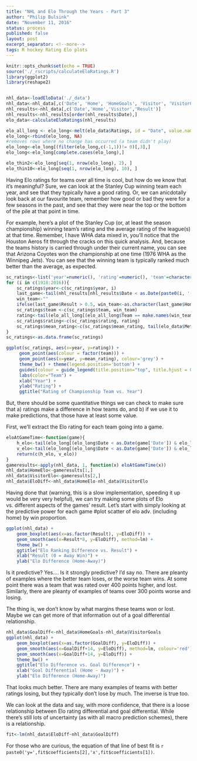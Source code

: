 ```yaml
---
title: "NHL and Elo Through the Years - Part 3"
author: "Philip Bulsink"
date: "November 11, 2016"
status: process
published: false
layout: post
excerpt_separator: <!--more-->
tags: R hockey Rating Elo plots 
---
```


```r
knitr::opts_chunk$set(echo = TRUE)
source('./_rscripts/calculateEloRatings.R')
library(ggplot2)
library(reshape2)


nhl_data<-loadEloData('./_data')
nhl_data<-nhl_data[,c('Date', 'Home', 'HomeGoals', 'Visitor', 'VisitorGoals', 'Result')]
nhl_results<-nhl_data[,c('Date','Home','Visitor','Result')]
nhl_results<-nhl_results[order(nhl_results$Date),]
elo_data<-calculateEloRatings(nhl_results)

elo_all_long <- elo_long<-melt(elo_data$Ratings, id = "Date", value.name = "Rating", variable.name = "Team", na.rm = TRUE)
elo_long<-rbind(elo_long, NA)
#removes rows where no change has occurred (a team didn't play)
elo_long<-elo_long[(filter(elo_long,c(-1,1))!= 0)[,3],]
elo_long<-elo_long[complete.cases(elo_long),]

elo_thin2<-elo_long[seq(1, nrow(elo_long), 2), ]
elo_thin10<-elo_long[seq(1, nrow(elo_long), 10), ]

```

Having Elo ratings for teams over all time is cool, but how do we know that it's meaningful? Sure, we can look at the Stanley Cup winning team each year, and see that they typically have a good rating. Or, we can anicdotally look back at our favourite team, remember how good or bad they were for a few seasons in the past, and see that they were near the top or the bottom of the pile at that point in time.

<!--more-->

For example, here's a plot of the Stanley Cup (or, at least the season championship) winning team's rating and the average rating of the league(s) at that time. Remember, I have WHA data mixed in, you'll notice that the Houston Aeros fit through the cracks on this quick analysis. And, because the teams history is carried through under their current name, you can see that Arizona Coyotes won the championship at one time (1976 WHA as the Winnipeg Jets). You can see that the winning team is typically ranked much better than the average, as expected.
```r
sc_ratings<-list('year'=numeric(), 'rating'=numeric(), 'team'=character(), 'mean_rating'=numeric())
for (i in c(1918:2016)){
    sc_ratings$year<-c(sc_ratings$year, i)
    last_game<-tail(nhl_results[nhl_results$Date < as.Date(paste0(i, '-07-31')),],1)
    win_team<-""
    ifelse(last_game$Result > 0.5, win_team<-as.character(last_game$Home), win_team<-as.character(last_game$Visitor))
    sc_ratings$team <-c(sc_ratings$team, win_team)
    rating<-tail(elo_all_long[(elo_all_long$Team == make.names(win_team) & elo_all_long$Date < as.Date(paste0(i,'-07-31'))),],1)$Rating
    sc_ratings$rating<-c(sc_ratings$rating, rating)
    sc_ratings$mean_rating<-c(sc_ratings$mean_rating, tail(elo_data$Meta[elo_data$Meta$season.end < as.Date(paste0(i, '-07-31')), 'mean'],1))
}
sc_ratings<-as.data.frame(sc_ratings)

ggplot(sc_ratings, aes(x=year, y=rating)) + 
     geom_point(aes(colour = factor(team))) + 
     geom_point(aes(x=year, y=mean_rating), colour='grey') + 
     theme_bw() + theme(legend.position='bottom') + 
     guides(colour = guide_legend(title.position="top", title.hjust = 0.5)) + 
     labs(color="Team") + 
     xlab("Year") + 
     ylab("Rating") + 
     ggtitle("Rating of Championship Team vs. Year")
```

But, there should be some quantitative things we can check to make sure that a) ratings make a difference in how teams do, and b) if we use it to make predictions, that those have at least some value. 

First, we'll extract the Elo rating for each team going into a game.

```r
eloAtGameTime<-function(game){
    h_elo<-tail(elo_long[(elo_long$Date < as.Date(game['Date']) & elo_long$Team == make.names(game['Home'])),'Rating'],1)
    v_elo<-tail(elo_long[(elo_long$Date < as.Date(game['Date']) & elo_long$Team == make.names(game['Visitor'])),'Rating'],1)
    return(c(h_elo, v_elo))
}
gameresults<-apply(nhl_data, 1, function(x) eloAtGameTime(x))
nhl_data$HomeElo<-gameresults[1,]
nhl_data$VisitorElo<-gameresults[2,]
nhl_data$EloDiff<-nhl_data$HomeElo-nhl_data$VisitorElo
```

Having done that (warning, this is a slow implementation, speeding it up would be very very helpful), we can try making some plots of Elo vs. different aspects of the games' result. Let's start with simply looking at the predictive power for each game
#plot scatter of elo adv. (including home) by win proportion.

```r
ggplot(nhl_data) + 
    geom_boxplot(aes(x=as.factor(Result), y=EloDiff)) + 
    geom_smooth(aes(x=Result*8, y=EloDiff), method=lm) +
    theme_bw() +
    ggtitle("Elo Ranking Difference vs. Result") +
    xlab("Result (0 = Away Win)") +
    ylab("Elo Difference (Home-Away)")
```

Is it predictive? Yes.... Is it strongly predictive? I'd say no. There are pleanty of examples where the better team loses, or the worse team wins. At some point there was a team that was rated over 400 points higher, and lost. Similarly, there are pleanty of examples of teams over 300 points worse and losing. 

The thing is, we don't know by what margins these teams won or lost. Maybe we can get more of that information out of a goal differential relationship. 

```r
nhl_data$GoalDiff<-nhl_data$HomeGoals-nhl_data$VisitorGoals
ggplot(nhl_data) + 
    geom_boxplot(aes(x=as.factor(GoalDiff), y=EloDiff)) + 
    geom_smooth(aes(x=GoalDiff+14, y=EloDiff), method=lm, colour='red') +
    geom_smooth(aes(x=GoalDiff+14, y=EloDiff)) + 
    theme_bw() +
    ggtitle("Elo Difference vs. Goal Difference") +
    xlab("Goal Differential (Home - Away)") +
    ylab("Elo Difference (Home-Away)")
```

That looks much better. There are many examples of teams with better ratings losing, but they typically don't lose by much. The inverse is true too. 

We can look at the data and say, with more confidence, that there is a loose relationship between Elo rating differential and goal differential. While there's still lots of uncertainty (as with all macro prediction schemes), there is a relationship.

```r
fit<-lm(nhl_data$EloDiff~nhl_data$GoalDiff)
```

For those who are curious, the equation of that line of best fit is `r paste0('y=',fit$coefficients[2],'x',fit$coefficients[1])`. 
